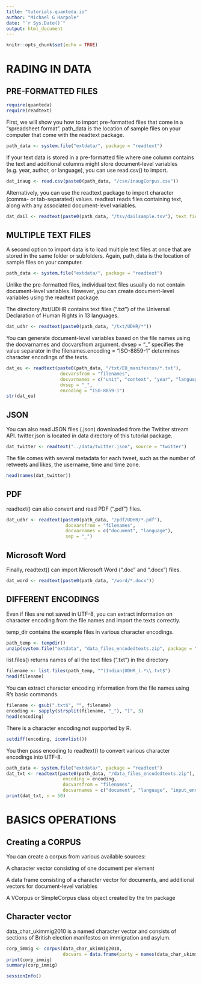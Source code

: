 ```yaml
---
title: "tutorials.quanteda.io"
author: "Michael G Harpole"
date: "`r Sys.Date()`"
output: html_document
---
```


```r
knitr::opts_chunk$set(echo = TRUE)
```

# RADING IN DATA

## PRE-FORMATTED FILES


```r
require(quanteda)
require(readtext)
```

First, we will show you how to import pre-formatted files that come in a “spreadsheet format”. path_data is the location of sample files on your computer that come with the readtext package.

```r
path_data <- system.file("extdata/", package = "readtext")
```

If your text data is stored in a pre-formatted file where one column contains the text and additional columns might store document-level variables (e.g. year, author, or language), you can use read.csv() to import.

```r
dat_inaug <- read.csv(paste0(path_data, "/csv/inaugCorpus.csv"))
```

Alternatively, you can use the readtext package to import character (comma- or tab-separated) values. readtext reads files containing text, along with any associated document-level variables.

```r
dat_dail <- readtext(paste0(path_data, "/tsv/dailsample.tsv"), text_field = "speech")
```

## MULTIPLE TEXT FILES

A second option to import data is to load multiple text files at once that are stored in the same folder or subfolders. Again, path_data is the location of sample files on your computer.
```r
path_data <- system.file("extdata/", package = "readtext")
```

Unlike the pre-formatted files, individual text files usually do not contain document-level variables. However, you can create document-level variables using the readtext package.

The directory /txt/UDHR contains text files (".txt”) of the Universal Declaration of Human Rights in 13 languages.
```r
dat_udhr <- readtext(paste0(path_data, "/txt/UDHR/*"))
```
You can generate document-level variables based on the file names using the docvarnames and docvarsfrom argument. dvsep = "_" specifies the value separator in the filenames.encoding = "ISO-8859-1" determines character encodings of the texts.

```r
dat_eu <- readtext(paste0(path_data, "/txt/EU_manifestos/*.txt"),
                    docvarsfrom = "filenames", 
                    docvarnames = c("unit", "context", "year", "language", "party"),
                    dvsep = "_", 
                    encoding = "ISO-8859-1")
str(dat_eu)
```

## JSON

You can also read JSON files (.json) downloaded from the Twititer stream API. twitter.json is located in data directory of this tutorial package.

```r
dat_twitter <- readtext("../data/twitter.json", source = "twitter")
```

The file comes with several metadata for each tweet, such as the number of retweets and likes, the username, time and time zone.

```r
head(names(dat_twitter))
```

## PDF

readtext() can also convert and read PDF (".pdf”) files.
```r
dat_udhr <- readtext(paste0(path_data, "/pdf/UDHR/*.pdf"), 
                      docvarsfrom = "filenames", 
                      docvarnames = c("document", "language"),
                      sep = "_")
```

## Microsoft Word

Finally, readtext() can import Microsoft Word (".doc” and “.docx”) files.
```r
dat_word <- readtext(paste0(path_data, "/word/*.docx"))
```

## DIFFERENT ENCODINGS

Even if files are not saved in UTF-8, you can extract information on character encoding from the file names and import the texts correctly.

temp_dir contains the example files in various character encodings.

```r
path_temp <- tempdir()
unzip(system.file("extdata", "data_files_encodedtexts.zip", package = "readtext"), exdir = path_temp)
```

list.files() returns names of all the text files (".txt”) in the directory
```r
filename <- list.files(path_temp, "^(Indian|UDHR_).*\\.txt$")
head(filename)
```

You can extract character encoding information from the file names using R’s basic commands.

```r
filename <- gsub(".txt$", "", filename)
encoding <- sapply(strsplit(filename, "_"), "[", 3)
head(encoding)
```

There is a character encoding not supported by R.

```r
setdiff(encoding, iconvlist())
```

You then pass encoding to readtext() to convert various character encodings into UTF-8.

```r
path_data <- system.file("extdata/", package = "readtext")
dat_txt <- readtext(paste0(path_data, "/data_files_encodedtexts.zip"), 
                     encoding = encoding,
                     docvarsfrom = "filenames", 
                     docvarnames = c("document", "language", "input_encoding"))
print(dat_txt, n = 50)
```

# BASICS OPERATIONS

## Creating a CORPUS
You can create a corpus from various available sources:

A character vector consisting of one document per element

A data frame consisting of a character vector for documents, and additional vectors for document-level variables

A VCorpus or SimpleCorpus class object created by the tm package

## Character vector

data_char_ukimmig2010 is a named character vector and consists of sections of British election manifestos on immigration and asylum.

```r
corp_immig <- corpus(data_char_ukimmig2010, 
                     docvars = data.frame(party = names(data_char_ukimmig2010)))
print(corp_immig)
summary(corp_immig)
```

```r
sessionInfo()
```

